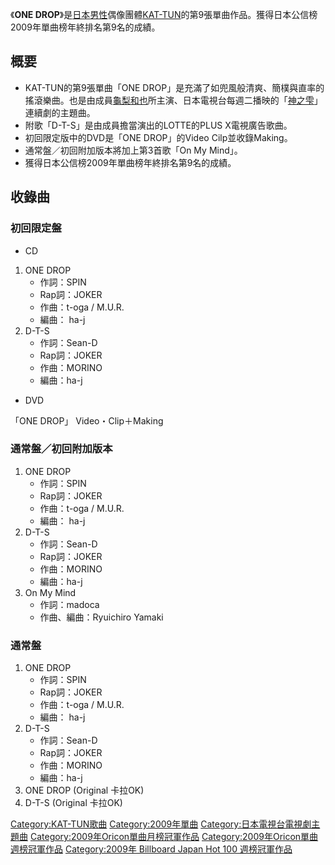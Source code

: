{{Unreferenced|time=2020-03-07T05:21:03+00:00}}
{{Infobox Single
| Name        = ONE DROP
| Artist      = [[KAT-TUN|KAT-TUN]]
| Released    = 2009年2月11日
| Genre       = [[J-POP|J-POP]]
| Label       = [[J_Storm|J-One Records]]
| Producer    = 
| Chart position = *週榜第1名（[[Oricon|Oricon]]）
* 2009年2月度月榜第1名（Oricon）
* 2009年度年榜第9名（Oricon）
| Certification  = *白金（唱片，[[日本唱片協會|日本唱片協會]]）
| Last single  = [[White_X'mas|White X'mas]] <br />（2008年）
| This single  = ''' ONE DROP ''' <br />（2009年）
| Next single  = [[RESCUE|RESCUE]]<br />（2009年）
}}

《'''ONE DROP'''》是[[日本|日本]][[男性|男性]]偶像團體[[KAT-TUN|KAT-TUN]]的第9張單曲作品。獲得日本公信榜2009年單曲榜年終排名第9名的成績。

== 概要 ==
* KAT-TUN的第9張單曲「ONE DROP」是充滿了如兜風般清爽、簡樸與直率的搖滾樂曲。也是由成員[[龜梨和也|龜梨和也]]所主演、日本電視台每週二播映的「[[神之雫|神之雫]]」連續劇的主題曲。
* 附歌「D-T-S」是由成員擔當演出的LOTTE的PLUS X電視廣告歌曲。
* 初回限定版中的DVD是「ONE DROP」的Video Cilp並收錄Making。
* 通常盤／初回附加版本將加上第3首歌「On My Mind」。
* 獲得日本公信榜2009年單曲榜年終排名第9名的成績。

== 收錄曲 ==
=== 初回限定盤 ===
* CD
# ONE DROP
#* 作詞：SPIN
#* Rap詞：JOKER
#* 作曲：t-oga / M.U.R.
#* 編曲： ha-j
# D-T-S
#* 作詞：Sean-D　
#* Rap詞：JOKER 　
#* 作曲：MORINO
#* 編曲：ha-j

* DVD
「ONE DROP」 Video・Clip＋Making

=== 通常盤／初回附加版本 ===
# ONE DROP
#* 作詞：SPIN
#* Rap詞：JOKER
#* 作曲：t-oga / M.U.R.
#* 編曲： ha-j
# D-T-S
#* 作詞：Sean-D　
#* Rap詞：JOKER 　
#* 作曲：MORINO
#* 編曲：ha-j
# On My Mind
#* 作詞：madoca
#* 作曲、編曲：Ryuichiro Yamaki

=== 通常盤 ===
# ONE DROP
#* 作詞：SPIN
#* Rap詞：JOKER
#* 作曲：t-oga / M.U.R.
#* 編曲： ha-j 
# D-T-S
#* 作詞：Sean-D　
#* Rap詞：JOKER 　
#* 作曲：MORINO
#* 編曲：ha-j
# ONE DROP (Original 卡拉OK)
# D-T-S (Original 卡拉OK)

{{KAT-TUN}}
{{Oricon單曲月榜冠軍 (2000年代後期)|2009年2月}}
{{Oricon單曲週榜冠軍 (2009年)|2009年2月23日}}
{{Billboard JAPAN Hot 100 週榜冠軍 (2009年)|2009年2月23日}}

[[Category:KAT-TUN歌曲|Category:KAT-TUN歌曲]]
[[Category:2009年單曲|Category:2009年單曲]]
[[Category:日本電視台電視劇主題曲|Category:日本電視台電視劇主題曲]]
[[Category:2009年Oricon單曲月榜冠軍作品|Category:2009年Oricon單曲月榜冠軍作品]]
[[Category:2009年Oricon單曲週榜冠軍作品|Category:2009年Oricon單曲週榜冠軍作品]]
[[Category:2009年_Billboard_Japan_Hot_100_週榜冠軍作品|Category:2009年 Billboard Japan Hot 100 週榜冠軍作品]]